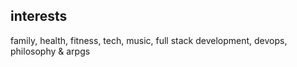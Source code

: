 ## interests
family, health, fitness, tech, music, full stack development, devops, philosophy & arpgs
